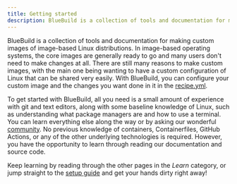 ```yaml
---
title: Getting started
description: BlueBuild is a collection of tools and documentation for making custom images of image-based Linux distributions.
---
```


BlueBuild is a collection of tools and documentation for making custom images of image-based Linux distributions. In image-based operating systems, the core images are generally ready to go and many users don't need to make changes at all. There are still many reasons to make custom images, with the main one being wanting to have a custom configuration of Linux that can be shared very easily. With BlueBuild, you can configure your custom image and the changes you want done in it in the [recipe.yml](/reference/recipe/).

To get started with BlueBuild, all you need is a small amount of experience with git and text editors, along with some baseline knowledge of Linux, such as understanding what package managers are and how to use a terminal. You can learn everything else along the way or by asking our wonderful [community](/community). No previous knowledge of containers, Containerfiles, GitHub Actions, or any of the other underlying technologies is required. However, you have the opportunity to learn through reading our documentation and source code.

Keep learning by reading through the other pages in the _Learn_ category, or jump straight to the [setup guide](/how-to/setup/) and get your hands dirty right away!
